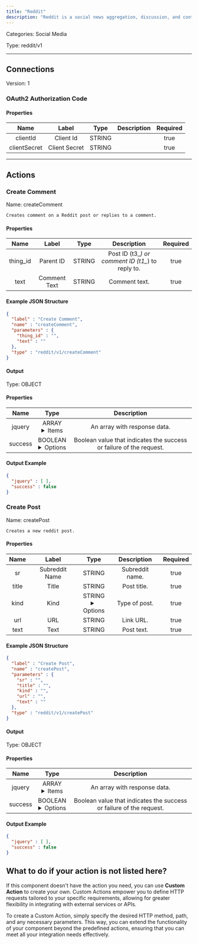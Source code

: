```yaml
---
title: "Reddit"
description: "Reddit is a social news aggregation, discussion, and content-sharing platform where users post and vote on content organized into communities called subreddits."
---
```



Categories: Social Media


Type: reddit/v1

<hr />




## Connections

Version: 1


### OAuth2 Authorization Code

#### Properties

|      Name       |      Label     |     Type     |     Description     | Required |
|:---------------:|:--------------:|:------------:|:-------------------:|:--------:|
| clientId | Client Id | STRING |  | true |
| clientSecret | Client Secret | STRING |  | true |





<hr />


## Actions


### Create Comment
Name: createComment

`Creates comment on a Reddit post or replies to a comment.`

#### Properties

|      Name       |      Label     |     Type     |     Description     | Required |
|:---------------:|:--------------:|:------------:|:-------------------:|:--------:|
| thing_id | Parent ID | STRING | Post ID (t3_*) or comment ID (t1_*) to reply to. | true |
| text | Comment Text | STRING | Comment text. | true |

#### Example JSON Structure
```json
{
  "label" : "Create Comment",
  "name" : "createComment",
  "parameters" : {
    "thing_id" : "",
    "text" : ""
  },
  "type" : "reddit/v1/createComment"
}
```

#### Output



Type: OBJECT


#### Properties

|     Name     |     Type     |     Description     |
|:------------:|:------------:|:-------------------:|
| jquery | ARRAY <details> <summary> Items </summary> [] </details> | An array with response data. |
| success | BOOLEAN <details> <summary> Options </summary> true, false </details> | Boolean value that indicates the success or failure of the request. |




#### Output Example
```json
{
  "jquery" : [ ],
  "success" : false
}
```


### Create Post
Name: createPost

`Creates a new reddit post.`

#### Properties

|      Name       |      Label     |     Type     |     Description     | Required |
|:---------------:|:--------------:|:------------:|:-------------------:|:--------:|
| sr | Subreddit Name | STRING | Subreddit name. | true |
| title | Title | STRING | Post title. | true |
| kind | Kind | STRING <details> <summary> Options </summary> link, self </details> | Type of post. | true |
| url | URL | STRING | Link URL. | true |
| text | Text | STRING | Post text. | true |

#### Example JSON Structure
```json
{
  "label" : "Create Post",
  "name" : "createPost",
  "parameters" : {
    "sr" : "",
    "title" : "",
    "kind" : "",
    "url" : "",
    "text" : ""
  },
  "type" : "reddit/v1/createPost"
}
```

#### Output



Type: OBJECT


#### Properties

|     Name     |     Type     |     Description     |
|:------------:|:------------:|:-------------------:|
| jquery | ARRAY <details> <summary> Items </summary> [] </details> | An array with response data. |
| success | BOOLEAN <details> <summary> Options </summary> true, false </details> | Boolean value that indicates the success or failure of the request. |




#### Output Example
```json
{
  "jquery" : [ ],
  "success" : false
}
```




## What to do if your action is not listed here?

If this component doesn't have the action you need, you can use **Custom Action** to create your own. Custom Actions empower you to define HTTP requests tailored to your specific requirements, allowing for greater flexibility in integrating with external services or APIs.

To create a Custom Action, simply specify the desired HTTP method, path, and any necessary parameters. This way, you can extend the functionality of your component beyond the predefined actions, ensuring that you can meet all your integration needs effectively.

